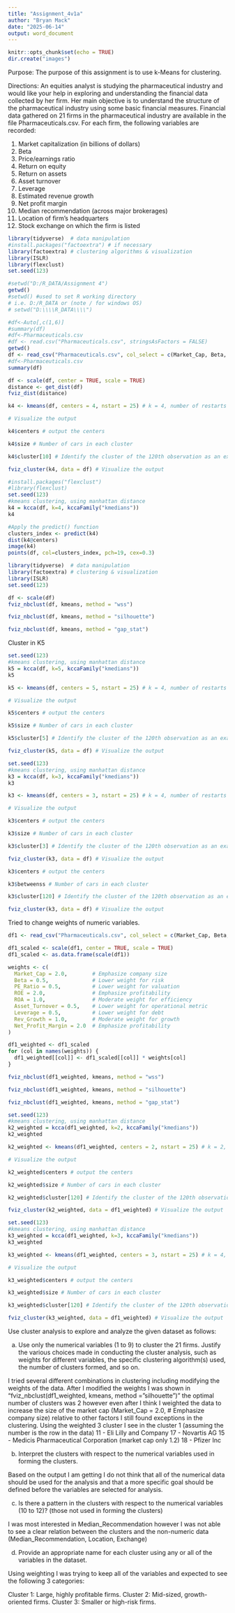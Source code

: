 ---
title: "Assignment_4v1a"
author: "Bryan Mack"
date: "2025-06-14"
output: word_document
---

```{r setup, include=FALSE}
knitr::opts_chunk$set(echo = TRUE)
dir.create("images")
```

Purpose:
The purpose of this assignment is to use k-Means for clustering.

Directions:
An equities analyst is studying the pharmaceutical industry and would like your help in exploring and understanding the financial data collected by her firm. Her main objective is to understand the structure of the pharmaceutical industry using some basic financial measures. Financial data gathered on 21 firms in the pharmaceutical industry are available in the file Pharmaceuticals.csv. For each firm, the following variables are recorded:

1. Market capitalization (in billions of dollars) 
2. Beta 
3. Price/earnings ratio 
4. Return on equity 
5. Return on assets 
6. Asset turnover 
7. Leverage 
8. Estimated revenue growth 
9. Net profit margin 
10. Median recommendation (across major brokerages) 
11. Location of firm’s headquarters 
12. Stock exchange on which the firm is listed

```{r Library Install}
library(tidyverse)  # data manipulation
#install.packages("factoextra") # if necessary
library(factoextra) # clustering algorithms & visualization
library(ISLR)
library(flexclust)
set.seed(123)
```

```{r Working Directory}
#setwd("D:/R_DATA/Assignment 4")
getwd()
#setwd() #used to set R working directory 
# i.e. D:/R_DATA or (note / for windows OS) 
# setwd("D:\\\\R_DATA\\\\")
```


```{r Data Pharmaceuticals.csv}
#df<-Auto[,c(1,6)]
#summary(df)
#df<-Pharmaceuticals.csv
#df <- read.csv("Pharmaceuticals.csv", stringsAsFactors = FALSE)
getwd()
df <- read_csv("Pharmaceuticals.csv", col_select = c(Market_Cap, Beta, PE_Ratio, ROE, ROA,Asset_Turnover, Leverage, Rev_Growth, Net_Profit_Margin))
#df<-Pharmaceuticals.csv
summary(df)
```

```{r Scale Data}
df <- scale(df, center = TRUE, scale = TRUE)
distance <- get_dist(df)
fviz_dist(distance)
```

```{r}
k4 <- kmeans(df, centers = 4, nstart = 25) # k = 4, number of restarts = 25

# Visualize the output

k4$centers # output the centers

k4$size # Number of cars in each cluster

k4$cluster[10] # Identify the cluster of the 120th observation as an example

fviz_cluster(k4, data = df) # Visualize the output
```

```{r}
#install.packages("flexclust")
#library(flexclust)
set.seed(123)
#kmeans clustering, using manhattan distance
k4 = kcca(df, k=4, kccaFamily("kmedians"))
k4
```

```{r}
#Apply the predict() function
clusters_index <- predict(k4)
dist(k4@centers)
image(k4)
points(df, col=clusters_index, pch=19, cex=0.3)
```

```{r}
library(tidyverse)  # data manipulation
library(factoextra) # clustering & visualization
library(ISLR)
set.seed(123)

df <- scale(df)
fviz_nbclust(df, kmeans, method = "wss")
```

```{r}
fviz_nbclust(df, kmeans, method = "silhouette")
```

```{r}
fviz_nbclust(df, kmeans, method = "gap_stat")
```

Cluster in K5

```{r}
set.seed(123)
#kmeans clustering, using manhattan distance
k5 = kcca(df, k=5, kccaFamily("kmedians"))
k5
```


```{r}
k5 <- kmeans(df, centers = 5, nstart = 25) # k = 4, number of restarts = 25

# Visualize the output

k5$centers # output the centers

k5$size # Number of cars in each cluster

k5$cluster[5] # Identify the cluster of the 120th observation as an example

fviz_cluster(k5, data = df) # Visualize the output
```

```{r}
set.seed(123)
#kmeans clustering, using manhattan distance
k3 = kcca(df, k=3, kccaFamily("kmedians"))
k3
```

```{r}
k3 <- kmeans(df, centers = 3, nstart = 25) # k = 4, number of restarts = 25

# Visualize the output

k3$centers # output the centers

k3$size # Number of cars in each cluster

k3$cluster[3] # Identify the cluster of the 120th observation as an example

fviz_cluster(k3, data = df) # Visualize the output
```

```{r}
k3$centers # output the centers

k3$betweenss # Number of cars in each cluster

k3$cluster[120] # Identify the cluster of the 120th observation as an example

fviz_cluster(k3, data = df) # Visualize the output
```



Tried to change weights of numeric variables. 
```{r}
df1 <- read_csv("Pharmaceuticals.csv", col_select = c(Market_Cap, Beta, PE_Ratio, ROE, ROA,Asset_Turnover, Leverage, Rev_Growth, Net_Profit_Margin))
```
```{r}
df1_scaled <- scale(df1, center = TRUE, scale = TRUE)
df1_scaled <- as.data.frame(scale(df1))
```


```{r}
weights <- c(
  Market_Cap = 2.0,        # Emphasize company size
  Beta = 0.5,              # Lower weight for risk
  PE_Ratio = 0.5,          # Lower weight for valuation
  ROE = 2.0,               # Emphasize profitability
  ROA = 1.0,               # Moderate weight for efficiency
  Asset_Turnover = 0.5,    # Lower weight for operational metric
  Leverage = 0.5,          # Lower weight for debt
  Rev_Growth = 1.0,        # Moderate weight for growth
  Net_Profit_Margin = 2.0  # Emphasize profitability
)
```


```{r}
df1_weighted <- df1_scaled
for (col in names(weights)) {
  df1_weighted[[col]] <- df1_scaled[[col]] * weights[col]
}
```


```{r}
fviz_nbclust(df1_weighted, kmeans, method = "wss")
```


```{r}
fviz_nbclust(df1_weighted, kmeans, method = "silhouette")
```


```{r}
fviz_nbclust(df1_weighted, kmeans, method = "gap_stat")
```

```{r}
set.seed(123)
#kmeans clustering, using manhattan distance
k2_weighted = kcca(df1_weighted, k=2, kccaFamily("kmedians"))
k2_weighted
```

```{r}
k2_weighted <- kmeans(df1_weighted, centers = 2, nstart = 25) # k = 2, number of restarts = 25

# Visualize the output

k2_weighted$centers # output the centers

k2_weighted$size # Number of cars in each cluster

k2_weighted$cluster[120] # Identify the cluster of the 120th observation as an example

fviz_cluster(k2_weighted, data = df1_weighted) # Visualize the output
```


```{r}
set.seed(123)
#kmeans clustering, using manhattan distance
k3_weighted = kcca(df1_weighted, k=3, kccaFamily("kmedians"))
k3_weighted
```

```{r}
k3_weighted <- kmeans(df1_weighted, centers = 3, nstart = 25) # k = 4, number of restarts = 25

# Visualize the output

k3_weighted$centers # output the centers

k3_weighted$size # Number of cars in each cluster

k3_weighted$cluster[120] # Identify the cluster of the 120th observation as an example

fviz_cluster(k3_weighted, data = df1_weighted) # Visualize the output
```




Use cluster analysis to explore and analyze the given dataset as follows:

a. Use only the numerical variables (1 to 9) to cluster the 21 firms. Justify the various choices made in conducting the cluster analysis, such as weights for different variables, the specific clustering algorithm(s) used, the number of clusters formed, and so on. 

I tried several different combinations in clustering including modifying the weights of the data. After I modified the weights I was shown in "fviz_nbclust(df1_weighted, kmeans, method = "silhouette")" the optimal number of clusters was 2 however even after I think I weighted the data to increase the size of the market cap (Market_Cap = 2.0,        # Emphasize company size) relative to other factors I still found exceptions in the clustering. Using the weighted 3 cluster I see in the cluster 1 (assuming the number is the row in the data)
11 - Eli Lilly and Company 
17 - Novartis AG
15 - Medicis Pharmaceutical Corporation (market cap only 1.2)
18 - Pfizer Inc


b. Interpret the clusters with respect to the numerical variables used in forming the clusters. 

Based on the output I am getting I do not think that all of the numerical data should be used for the analysis and that a more specific goal should be defined before the variables are selected for analysis. 

c. Is there a pattern in the clusters with respect to the numerical variables (10 to 12)? (those not used in forming the clusters)

I was most interested in Median_Recommendation however I was not able to see a clear relation between the clusters and the non-numeric data (Median_Recommendation, Location, Exchange)

d. Provide an appropriate name for each cluster using any or all of the variables in the dataset.

Using weighting I was trying to keep all of the variables and expected to see the following 3 categories:

Cluster 1: Large, highly profitable firms.
Cluster 2: Mid-sized, growth-oriented firms.
Cluster 3: Smaller or high-risk firms.
